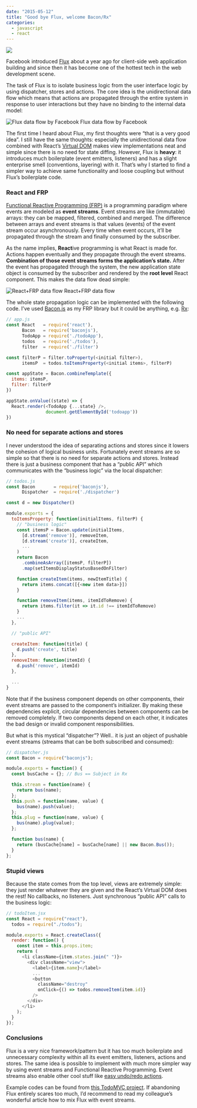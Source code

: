 ```yaml
---
date: "2015-05-12"
title: "Good bye Flux, welcome Bacon/Rx"
categories:
  - javascript
  - react
---
```


![](./bacon.png)

Facebook introduced [Flux](https://facebook.github.io/flux/) about a year ago for
client-side web application building and since then it has become one of the hottest
tech in the web development scene.

The task of Flux is to isolate business logic from the user interface logic by
using dispatcher, stores and actions. The core idea is the unidirectional data
flow which means that actions are propagated through the entire system in response
to user interactions but they have no binding to the internal data model:

![](./flux-dataflow.png "Flux data flow by Facebook") <span class="imglabel">Flux data flow by Facebook</span>

The first time I heard about Flux, my first thoughts were “that is a very good idea”.
I still have the same thoughts: especially the unidirectional data flow combined
with React’s [Virtual DOM](https://reactjs.org/docs/glossary.html) makes view
implementations neat and simple since there is no need for state diffing. However,
Flux is **heavy**: it introduces much boilerplate (event emitters, listeners) and has
a slight enterprise smell (conventions, layering) with it. That’s why I started
to find a simpler way to achieve same functionality and loose coupling but without
Flux’s boilerplate code.

### React and FRP

[Functional Reactive Programming (FRP)](https://en.wikipedia.org/wiki/Functional_reactive_programming)
is a programming paradigm where events are modeled as **event streams**. Event streams
are like (immutable) arrays: they can be mapped, filtered, combined and merged.
The difference between arrays and event streams is that values (events) of the
event stream occur asynchronously. Every time when event occurs, it’ll be propagated
through the stream and finally consumed by the subscriber.

As the name implies, **React**ive programming is what React is made for. Actions
happen eventually and they propagate through the event streams.
**Combination of those event streams forms the application’s state.** After the
event has propagated through the system, the new application state object is
consumed by the subscriber and rendered by the **root level** React component.
This makes the data flow dead simple:

![](./frp-dataflow.png "React+FRP data flow") <span class="imglabel">React+FRP data flow</span>

The whole state propagation logic can be implemented with the following code. I’ve
used [Bacon.js](https://github.com/baconjs/bacon.js) as my FRP library but it
could be anything, e.g. [Rx](https://github.com/ReactiveX/rxjs):

```js
// app.js
const React   = require('react'),
      Bacon   = require('baconjs'),
      TodoApp = require('./todoApp'),
      todos   = require('./todos'),
      filter  = require('./filter')

const filterP = filter.toProperty(<initial filter>),
      itemsP  = todos.toItemsProperty(<initial items>, filterP)

const appState = Bacon.combineTemplate({
  items: itemsP,
  filter: filterP
})

appState.onValue((state) => {
  React.render(<TodoApp {...state} />,
               document.getElementById('todoapp'))
})
```

### No need for separate actions and stores

I never understood the idea of separating actions and stores since it lowers
the cohesion of logical business units. Fortunately event streams are so simple
so that there is no need for separate actions and stores. Instead there is just
a business component that has a “public API” which communicates with the
“business logic” via the local dispatcher:

```js
// todos.js
const Bacon       = require('baconjs'),
      Dispatcher  = require('./dispatcher')

const d = new Dispatcher()

module.exports = {
  toItemsProperty: function(initialItems, filterP) {
    // "business logic"
    const itemsP = Bacon.update(initialItems,
      [d.stream('remove')], removeItem,
      [d.stream('create')], createItem,
      ...
    )
    return Bacon
      .combineAsArray([itemsP, filterP])
      .map(setItemsDisplayStatusBasedOnFilter)

    function createItem(items, newItemTitle) {
      return items.concat([{<new item data>}])
    }

    function removeItem(items, itemIdToRemove) {
      return items.filter(it => it.id !== itemIdToRemove)
    }
    ...
  },

  // "public API"

  createItem: function(title) {
    d.push('create', title)
  },
  removeItem: function(itemId) {
    d.push('remove', itemId)
  },

  ...
}
```

Note that if the business component depends on other components, their event streams
are passed to the component’s initializer. By making these dependencies explicit, circular
dependencies between components can be removed completely. If two components depend
on each other, it indicates the bad design or invalid component responsibilities.

But what is this mystical “dispatcher”? Well.. it is just an object of pushable event
streams (streams that can be both subscribed and consumed):

```js
// dispatcher.js
const Bacon = require("baconjs");

module.exports = function() {
  const busCache = {}; // Bus == Subject in Rx

  this.stream = function(name) {
    return bus(name);
  };
  this.push = function(name, value) {
    bus(name).push(value);
  };
  this.plug = function(name, value) {
    bus(name).plug(value);
  };

  function bus(name) {
    return (busCache[name] = busCache[name] || new Bacon.Bus());
  }
};
```

### Stupid views

Because the state comes from the top level, views are extremely simple: they just render
whatever they are given and the React’s Virtual DOM does the rest! No callbacks, no
listeners. Just synchronous “public API” calls to the business logic:

```js
// todoItem.jsx
const React = require("react"),
  todos = require("./todos");

module.exports = React.createClass({
  render: function() {
    const item = this.props.item;
    return (
      <li className={item.states.join(" ")}>
        <div className="view">
          <label>{item.name}</label>
          ...
          <button
            className="destroy"
            onClick={() => todos.removeItem(item.id)}
          />
        </div>
      </li>
    );
  }
});
```

### Conclusions

Flux is a very nice framework/pattern but it has too much boilerplate and unnecessary
complexity within all its event emitters, listeners, actions and stores. The same idea
is possible to implement with much more simpler way by using event streams and Functional
Reactive Programming. Event streams also enable other cool stuff like
[easy undo/redo actions](https://github.com/antris/blockgame).

Example codes can be found from [this TodoMVC project](https://github.com/milankinen/react-bacon-todomvc).
If abandoning Flux entirely scares too much, I’d recommend to read my colleague’s wonderful
article how to mix Flux with event streams.
